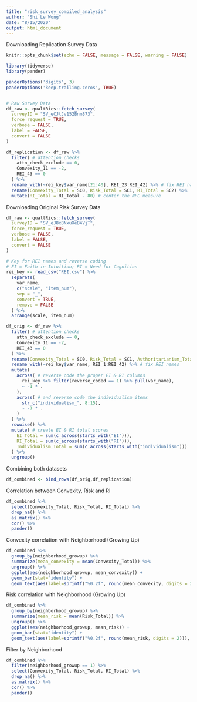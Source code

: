```yaml
---
title: "risk_survey_compiled_analysis"
author: "Shi Le Wong"
date: "8/15/2020"
output: html_document
---
```

Downloading Replication Survey Data
```r
knitr::opts_chunk$set(echo = FALSE, message = FALSE, warning = FALSE)

library(tidyverse)
library(pander)

panderOptions('digits', 3)
panderOptions('keep.trailing.zeros', TRUE)


# Raw Survey Data
df_raw <- qualtRics::fetch_survey(
  surveyID = "SV_eCJtJv152Bnm873",
  force_request = TRUE,
  verbose = FALSE,
  label = FALSE,
  convert = FALSE
)

df_replication <- df_raw %>% 
  filter( # attention checks
    attn_check_exclude == 0,
    Convexity_11 == -2,
    REI_43 == 0
  ) %>% 
  rename_with(~rei_key$var_name[21:40], REI_23:REI_42) %>% # fix REI names
  rename(Convexity_Total = SC0, Risk_Total = SC1, RI_Total = SC2) %>%
  mutate(RI_Total = RI_Total - 80) # center the NFC measure
```

Downloading Original Risk Survey Data
```r
df_raw <- qualtRics::fetch_survey(
  surveyID = "SV_eJ8x8NxuXeB4VjT",
  force_request = TRUE,
  verbose = FALSE,
  label = FALSE,
  convert = FALSE
)

# Key for REI names and reverse coding
# EI = Faith in Intuition; RI = Need for Cognition
rei_key <- read_csv("REI.csv") %>% 
  separate(
    var_name, 
    c("scale", "item_num"),
    sep = "_",
    convert = TRUE,
    remove = FALSE
  ) %>% 
  arrange(scale, item_num) 

df_orig <- df_raw %>% 
  filter( # attention checks
    attn_check_exclude == 0,
    Convexity_11 == -2,
    REI_43 == 0
  ) %>% 
  rename(Convexity_Total = SC0, Risk_Total = SC1, Authoritarianism_Total = SC2) %>% 
  rename_with(~rei_key$var_name, REI_1:REI_42) %>% # fix REI names
  mutate( 
    across( # reverse code the proper EI & RI columns
      rei_key %>% filter(reverse_coded == 1) %>% pull(var_name), 
      ~ -1 * .
    ),
    across( # and reverse code the individualism items
      str_c("individualism_", 8:15),
      ~ -1 * .
    )
  ) %>% 
  rowwise() %>% 
  mutate( # create EI & RI total scores
    EI_Total = sum(c_across(starts_with("EI"))),
    RI_Total = sum(c_across(starts_with("RI"))),
    Individualism_Total = sum(c_across(starts_with("individualism")))
  ) %>% 
  ungroup()
```

Combining both datasets
```r
df_combined <- bind_rows(df_orig,df_replication)
```

Correlation between Convexity, Risk and RI
```r
df_combined %>% 
  select(Convexity_Total, Risk_Total, RI_Total) %>% 
  drop_na() %>%
  as.matrix() %>% 
  cor() %>% 
  pander()
```

Convexity correlation with Neighborhood (Growing Up)
```r
df_combined %>%
  group_by(neighborhood_growup) %>%
  summarize(mean_convexity = mean(Convexity_Total)) %>%
  ungroup() %>%
  ggplot(aes(neighborhood_growup, mean_convexity)) + 
  geom_bar(stat="identity") +
  geom_text(aes(label=sprintf("%0.2f", round(mean_convexity, digits = 2))), vjust=0)
```

Risk correlation with Neighborhood (Growing Up)
```r
df_combined %>%
  group_by(neighborhood_growup) %>%
  summarize(mean_risk = mean(Risk_Total)) %>%
  ungroup() %>%
  ggplot(aes(neighborhood_growup, mean_risk)) + 
  geom_bar(stat="identity") +
  geom_text(aes(label=sprintf("%0.2f", round(mean_risk, digits = 2))), vjust=0)
```


Filter by Neighborhood
```r
df_combined %>% 
  filter(neighborhood_growup == 1) %>%
  select(Convexity_Total, Risk_Total, RI_Total) %>% 
  drop_na() %>%
  as.matrix() %>% 
  cor() %>% 
  pander()
```
